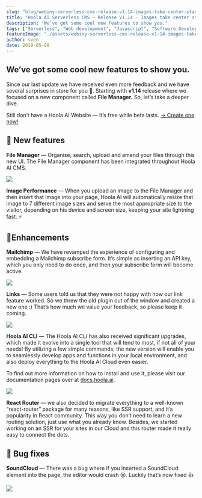 ```yaml
---
slug: "blog/webiny-serverless-cms-release-v1-14-images-take-center-stage-8f23d596757e"
title: "Hoola AI Serverless CMS — Release V1.14 - Images take center stage 🖼"
description: "We’ve got some cool new features to show you."
tags: ["Serverless", "Web development", "Javascript", "Software Development", "GraphQL"]
featureImage: "./assets/webiny-serverless-cms-release-v1-14-images-take-center-stage-8f23d596757e/max-5712-1DQEnipTgfiWsbJkJXeGTkA.png"
author: sven
date: 2019-05-08
---
```


## We’ve got some cool new features to show you.

Since our last update we have received even more feedback and we have several surprises in store for you 🎁. Starting with **v1.14** release where we focused on a new component called **File Manager.** So, let’s take a deeper dive.

Still don’t have a Hoola AI Website — It’s free while beta lasts.
[-> Create one now!](https://www.hoola.ai/)

## 🚀 New features

**File Manager** — Organise, search, upload and amend your files through this new UI. The File Manager component has been integrated throughout Hoola AI CMS.

![](./assets/webiny-serverless-cms-release-v1-14-images-take-center-stage-8f23d596757e/max-1200-1J2LSXMpuS0IKyD2xwqkjDA.gif)

**Image Performance** — When you upload an image to the File Manager and then insert that image into your page, Hoola AI will automatically resize that image to 7 different image sizes and serve the most appropriate size to the visitor, depending on his device and screen size, keeping your site lightning fast. ⚡️

## 💅Enhancements

**Mailchimp** — We have revamped the experience of configuring and embedding a Mailchimp subscribe form. It’s simple as inserting an API key, which you only need to do once, and then your subscribe form will become active.

![](./assets/webiny-serverless-cms-release-v1-14-images-take-center-stage-8f23d596757e/max-1200-1Ib0Lci6lAd5YOC5rO14Alg.gif)

**Links** — Some users told us that they were not happy with how our link feature worked. So we threw the old plugin out of the window and created a new one :) That’s how much we value your feedback, so please keep it coming.

![](./assets/webiny-serverless-cms-release-v1-14-images-take-center-stage-8f23d596757e/max-1200-17BQZD8bsUCVuYtWx0kXSwQ.gif)

**Hoola AI CLI** — The Hoola AI CLI has also received significant upgrades, which made it evolve into a single tool that will tend to most, if not all of your needs! By utilizing a few simple commands, the new version will enable you to seamlessly develop apps and functions in your local environment, and also deploy everything to the Hoola AI Cloud even easier.

To find out more information on how to install and use it, please visit our documentation pages over at [docs.hoola.ai](https://docs.hoola.ai/).

![](./assets/webiny-serverless-cms-release-v1-14-images-take-center-stage-8f23d596757e/max-1530-1f9mBIoLyG0woJcVTxb6acQ.gif)

**React Router** — we also decided to migrate everything to a well-known “react-router” package for many reasons, like SSR support, and it’s popularity in React community. This way you don’t need to learn a new routing solution, just use what you already know. Besides, we started working on an SSR for your sites in our Cloud and this router made it really easy to connect the dots.

## 🐛 Bug fixes

**SoundCloud** — There was a bug where if you inserted a SoundCloud element into the page, the editor would crash 😵. Luckily that’s now fixed 👍

![](./assets/webiny-serverless-cms-release-v1-14-images-take-center-stage-8f23d596757e/max-1920-1LcVxvK0iZVS-vBYqMZ1AZg.gif)
